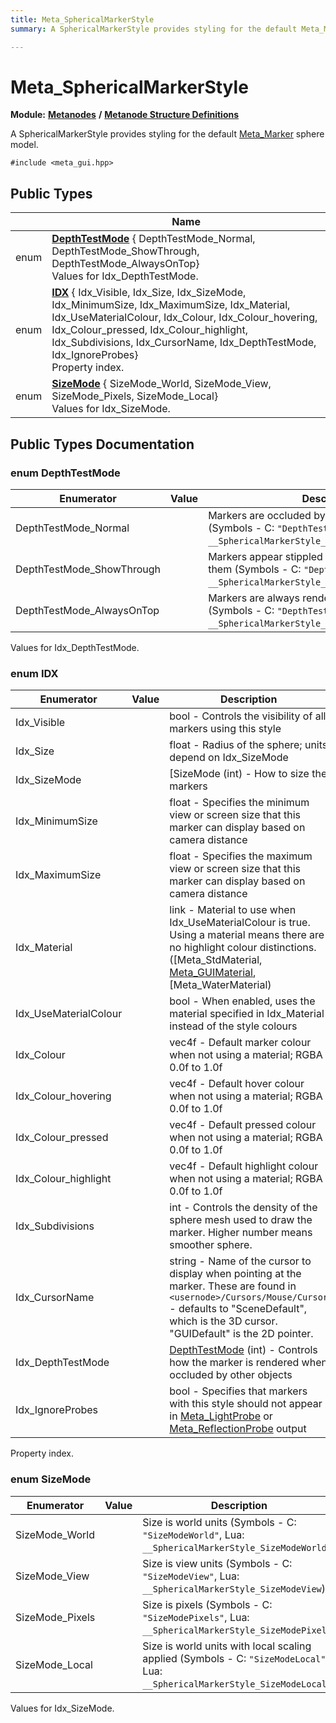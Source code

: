 ```yaml
---
title: Meta_SphericalMarkerStyle
summary: A SphericalMarkerStyle provides styling for the default Meta_Marker sphere model. 

---
```


# Meta_SphericalMarkerStyle

**Module:** **[Metanodes](../Modules/group__api__metanodes.mdx)** **/** **[Metanode Structure Definitions](../Modules/group__api__metadefs.mdx)**



A SphericalMarkerStyle provides styling for the default [Meta_Marker](../Classes/struct_meta___marker.mdx) sphere model. 


`#include <meta_gui.hpp>`

## Public Types

|                | Name           |
| -------------- | -------------- |
| enum| **[DepthTestMode](../Classes/struct_meta___spherical_marker_style.mdx#enum-depthtestmode)** { DepthTestMode_Normal, DepthTestMode_ShowThrough, DepthTestMode_AlwaysOnTop}<br />Values for Idx_DepthTestMode.  |
| enum| **[IDX](../Classes/struct_meta___spherical_marker_style.mdx#enum-idx)** { Idx_Visible, Idx_Size, Idx_SizeMode, Idx_MinimumSize, Idx_MaximumSize, Idx_Material, Idx_UseMaterialColour, Idx_Colour, Idx_Colour_hovering, Idx_Colour_pressed, Idx_Colour_highlight, Idx_Subdivisions, Idx_CursorName, Idx_DepthTestMode, Idx_IgnoreProbes}<br />Property index.  |
| enum| **[SizeMode](../Classes/struct_meta___spherical_marker_style.mdx#enum-sizemode)** { SizeMode_World, SizeMode_View, SizeMode_Pixels, SizeMode_Local}<br />Values for Idx_SizeMode.  |

## Public Types Documentation

### enum DepthTestMode

| Enumerator | Value | Description |
| ---------- | ----- | ----------- |
| DepthTestMode_Normal | | Markers are occluded by objects in front of them (Symbols - C: `"DepthTestModeNormal"`, Lua: `__SphericalMarkerStyle_DepthTestModeNormal`)   |
| DepthTestMode_ShowThrough | | Markers appear stippled through objects in front of them (Symbols - C: `"DepthTestModeStipple"`, Lua: `__SphericalMarkerStyle_DepthTestModeStipple`)   |
| DepthTestMode_AlwaysOnTop | | Markers are always rendered on top of objects (Symbols - C: `"DepthTestModeAlwaysOnTop"`, Lua: `__SphericalMarkerStyle_DepthTestModeAlwaysOnTop`)   |



Values for Idx_DepthTestMode. 

### enum IDX

| Enumerator | Value | Description |
| ---------- | ----- | ----------- |
| Idx_Visible | | bool - Controls the visibility of all markers using this style   |
| Idx_Size | | float - Radius of the sphere; units depend on Idx_SizeMode   |
| Idx_SizeMode | | [SizeMode (int) - How to size the markers   |
| Idx_MinimumSize | | float - Specifies the minimum view or screen size that this marker can display based on camera distance   |
| Idx_MaximumSize | | float - Specifies the maximum view or screen size that this marker can display based on camera distance   |
| Idx_Material | | link - Material to use when Idx_UseMaterialColour is true. Using a material means there are no highlight colour distinctions. ([Meta_StdMaterial, [Meta_GUIMaterial](../Classes/struct_meta___g_u_i_material.mdx), [Meta_WaterMaterial)   |
| Idx_UseMaterialColour | | bool - When enabled, uses the material specified in Idx_Material instead of the style colours   |
| Idx_Colour | | vec4f - Default marker colour when not using a material; RGBA 0.0f to 1.0f   |
| Idx_Colour_hovering | | vec4f - Default hover colour when not using a material; RGBA 0.0f to 1.0f   |
| Idx_Colour_pressed | | vec4f - Default pressed colour when not using a material; RGBA 0.0f to 1.0f   |
| Idx_Colour_highlight | | vec4f - Default highlight colour when not using a material; RGBA 0.0f to 1.0f   |
| Idx_Subdivisions | | int - Controls the density of the sphere mesh used to draw the marker. Higher number means smoother sphere.   |
| Idx_CursorName | | string - Name of the cursor to display when pointing at the marker. These are found in `<usernode>/Cursors/Mouse/Cursor` - defaults to "SceneDefault", which is the 3D cursor. "GUIDefault" is the 2D pointer.   |
| Idx_DepthTestMode | | [DepthTestMode](../Classes/struct_meta___spherical_marker_style.mdx#enum-depthtestmode) (int) - Controls how the marker is rendered when occluded by other objects   |
| Idx_IgnoreProbes | | bool - Specifies that markers with this style should not appear in [Meta_LightProbe](../Classes/struct_meta___light_probe.mdx) or [Meta_ReflectionProbe](../Classes/struct_meta___reflection_probe.mdx) output   |



Property index. 

### enum SizeMode

| Enumerator | Value | Description |
| ---------- | ----- | ----------- |
| SizeMode_World | | Size is world units (Symbols - C: `"SizeModeWorld"`, Lua: `__SphericalMarkerStyle_SizeModeWorld`)   |
| SizeMode_View | | Size is view units (Symbols - C: `"SizeModeView"`, Lua: `__SphericalMarkerStyle_SizeModeView`)   |
| SizeMode_Pixels | | Size is pixels (Symbols - C: `"SizeModePixels"`, Lua: `__SphericalMarkerStyle_SizeModePixels`)   |
| SizeMode_Local | | Size is world units with local scaling applied (Symbols - C: `"SizeModeLocal"`, Lua: `__SphericalMarkerStyle_SizeModeLocal`)   |



Values for Idx_SizeMode. 

